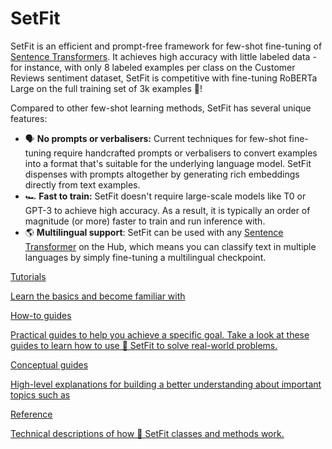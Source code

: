 # SetFit

<!--
<div class="flex justify-center">
    <img src="https://raw.githubusercontent.com/huggingface/setfit/main/assets/setfit.png">
</div>
-->

SetFit is an efficient and prompt-free framework for few-shot fine-tuning of [Sentence Transformers](https://sbert.net/). It achieves high accuracy with little labeled data - for instance, with only 8 labeled examples per class on the Customer Reviews sentiment dataset, SetFit is competitive with fine-tuning RoBERTa Large on the full training set of 3k examples 🤯!

Compared to other few-shot learning methods, SetFit has several unique features:

* 🗣 **No prompts or verbalisers:** Current techniques for few-shot fine-tuning require handcrafted prompts or verbalisers to convert examples into a format that's suitable for the underlying language model. SetFit dispenses with prompts altogether by generating rich embeddings directly from text examples.
* 🏎 **Fast to train:** SetFit doesn't require large-scale models like T0 or GPT-3 to achieve high accuracy. As a result, it is typically an order of magnitude (or more) faster to train and run inference with.
* 🌎 **Multilingual support**: SetFit can be used with any [Sentence Transformer](https://huggingface.co/models?library=sentence-transformers&sort=downloads) on the Hub, which means you can classify text in multiple languages by simply fine-tuning a multilingual checkpoint.

<div class="mt-10">
  <div class="w-full flex flex-col space-y-4 md:space-y-0 md:grid md:grid-cols-2 md:gap-y-4 md:gap-x-5">
    <a class="!no-underline border dark:border-gray-700 p-5 rounded-lg shadow hover:shadow-lg" href="./tutorial"
      ><div class="w-full text-center bg-gradient-to-br from-blue-400 to-blue-500 rounded-lg py-1.5 font-semibold mb-5 text-white text-lg leading-relaxed">Tutorials</div>
      <p class="text-gray-700">Learn the basics and become familiar with </p>
    </a>
    <a class="!no-underline border dark:border-gray-700 p-5 rounded-lg shadow hover:shadow-lg" href="./how_to"
      ><div class="w-full text-center bg-gradient-to-br from-indigo-400 to-indigo-500 rounded-lg py-1.5 font-semibold mb-5 text-white text-lg leading-relaxed">How-to guides</div>
      <p class="text-gray-700">Practical guides to help you achieve a specific goal. Take a look at these guides to learn how to use 🤗 SetFit to solve real-world problems.</p>
    </a>
    <a class="!no-underline border dark:border-gray-700 p-5 rounded-lg shadow hover:shadow-lg" href="./about"
      ><div class="w-full text-center bg-gradient-to-br from-pink-400 to-pink-500 rounded-lg py-1.5 font-semibold mb-5 text-white text-lg leading-relaxed">Conceptual guides</div>
      <p class="text-gray-700">High-level explanations for building a better understanding about important topics such as</p>
   </a>
    <a class="!no-underline border dark:border-gray-700 p-5 rounded-lg shadow hover:shadow-lg" href="./api/main"
      ><div class="w-full text-center bg-gradient-to-br from-purple-400 to-purple-500 rounded-lg py-1.5 font-semibold mb-5 text-white text-lg leading-relaxed">Reference</div>
      <p class="text-gray-700">Technical descriptions of how 🤗 SetFit classes and methods work.</p>
    </a>
  </div>
</div>
